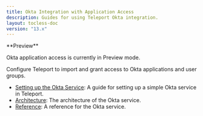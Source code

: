 ```yaml
---
title: Okta Integration with Application Access
description: Guides for using Teleport Okta integration.
layout: tocless-doc
version: "13.x"
---
```


<Warning>
  <p>
    **Preview**
  </p>

  Okta application access is currently in Preview mode.
</Warning>

Configure Teleport to import and grant access to Okta applications and user groups.

- [Setting up the Okta Service](/docs/ver/13.x/application-access/okta/guide): A guide for setting up a simple Okta service in Teleport.
- [Architecture](/docs/ver/13.x/application-access/okta/architecture): The architecture of the Okta service.
- [Reference](/docs/ver/13.x/application-access/okta/reference): A reference for the Okta service.
